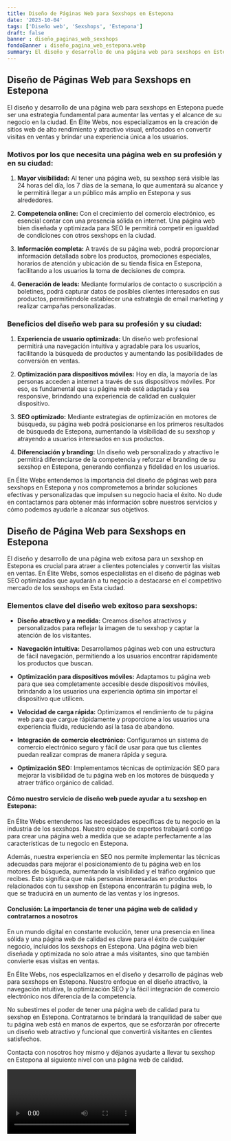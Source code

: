 ```yaml
---
title: Diseño de Páginas Web para Sexshops en Estepona
date: '2023-10-04'
tags: ['Diseño web', 'Sexshops', 'Estepona']
draft: false
banner : diseño_paginas_web_sexshops
fondoBanner : diseño_pagina_web_estepona.webp
summary: El diseño y desarrollo de una página web para sexshops en Estepona puede ser una estrategia fundamental para aumentar las ventas y el alcance de su negocio en la ciudad. En Élite Webs, nos especializamos en la creación de sitios web de alto rendimiento y atractivo visual, enfocados en convertir visitas en ventas y brindar una experiencia única a los usuarios.
---
```


## Diseño de Páginas Web para Sexshops en Estepona

El diseño y desarrollo de una página web para sexshops en Estepona puede ser una estrategia fundamental para aumentar las ventas y el alcance de su negocio en la ciudad. En Élite Webs, nos especializamos en la creación de sitios web de alto rendimiento y atractivo visual, enfocados en convertir visitas en ventas y brindar una experiencia única a los usuarios.

### Motivos por los que necesita una página web en su profesión y en su ciudad:

1. **Mayor visibilidad:** Al tener una página web, su sexshop será visible las 24 horas del día, los 7 días de la semana, lo que aumentará su alcance y le permitirá llegar a un público más amplio en Estepona y sus alrededores.

2. **Competencia online:** Con el crecimiento del comercio electrónico, es esencial contar con una presencia sólida en internet. Una página web bien diseñada y optimizada para SEO le permitirá competir en igualdad de condiciones con otros sexshops en la ciudad.

3. **Información completa:** A través de su página web, podrá proporcionar información detallada sobre los productos, promociones especiales, horarios de atención y ubicación de su tienda física en Estepona, facilitando a los usuarios la toma de decisiones de compra.

4. **Generación de leads:** Mediante formularios de contacto o suscripción a boletines, podrá capturar datos de posibles clientes interesados en sus productos, permitiéndole establecer una estrategia de email marketing y realizar campañas personalizadas.

### Beneficios del diseño web para su profesión y su ciudad:

1. **Experiencia de usuario optimizada:** Un diseño web profesional permitirá una navegación intuitiva y agradable para los usuarios, facilitando la búsqueda de productos y aumentando las posibilidades de conversión en ventas.

2. **Optimización para dispositivos móviles:** Hoy en día, la mayoría de las personas acceden a internet a través de sus dispositivos móviles. Por eso, es fundamental que su página web esté adaptada y sea responsive, brindando una experiencia de calidad en cualquier dispositivo.

3. **SEO optimizado:** Mediante estrategias de optimización en motores de búsqueda, su página web podrá posicionarse en los primeros resultados de búsqueda de Estepona, aumentando la visibilidad de su sexshop y atrayendo a usuarios interesados en sus productos.

4. **Diferenciación y branding:** Un diseño web personalizado y atractivo le permitirá diferenciarse de la competencia y reforzar el branding de su sexshop en Estepona, generando confianza y fidelidad en los usuarios.

En Élite Webs entendemos la importancia del diseño de páginas web para sexshops en Estepona y nos comprometemos a brindar soluciones efectivas y personalizadas que impulsen su negocio hacia el éxito. No dude en contactarnos para obtener más información sobre nuestros servicios y cómo podemos ayudarle a alcanzar sus objetivos.

<GifSeo />

<Cta />

## **Diseño de Página Web para Sexshops en Estepona**

El diseño y desarrollo de una página web exitosa para un sexshop en Estepona es crucial para atraer a clientes potenciales y convertir las visitas en ventas. En Élite Webs, somos especialistas en el diseño de páginas web SEO optimizadas que ayudarán a tu negocio a destacarse en el competitivo mercado de los sexshops en Esta ciudad.

### **Elementos clave del diseño web exitoso para sexshops:**

- **Diseño atractivo y a medida:** Creamos diseños atractivos y personalizados para reflejar la imagen de tu sexshop y captar la atención de los visitantes.

- **Navegación intuitiva:** Desarrollamos páginas web con una estructura de fácil navegación, permitiendo a los usuarios encontrar rápidamente los productos que buscan.

- **Optimización para dispositivos móviles:** Adaptamos tu página web para que sea completamente accesible desde dispositivos móviles, brindando a los usuarios una experiencia óptima sin importar el dispositivo que utilicen.

- **Velocidad de carga rápida:** Optimizamos el rendimiento de tu página web para que cargue rápidamente y proporcione a los usuarios una experiencia fluida, reduciendo así la tasa de abandono.

- **Integración de comercio electrónico:** Configuramos un sistema de comercio electrónico seguro y fácil de usar para que tus clientes puedan realizar compras de manera rápida y segura.

- **Optimización SEO:** Implementamos técnicas de optimización SEO para mejorar la visibilidad de tu página web en los motores de búsqueda y atraer tráfico orgánico de calidad.

#### **Cómo nuestro servicio de diseño web puede ayudar a tu sexshop en Estepona:**

En Élite Webs entendemos las necesidades específicas de tu negocio en la industria de los sexshops. Nuestro equipo de expertos trabajará contigo para crear una página web a medida que se adapte perfectamente a las características de tu negocio en Estepona.

Además, nuestra experiencia en SEO nos permite implementar las técnicas adecuadas para mejorar el posicionamiento de tu página web en los motores de búsqueda, aumentando la visibilidad y el tráfico orgánico que recibes. Esto significa que más personas interesadas en productos relacionados con tu sexshop en Estepona encontrarán tu página web, lo que se traducirá en un aumento de las ventas y los ingresos.

#### **Conclusión: La importancia de tener una página web de calidad y contratarnos a nosotros**

En un mundo digital en constante evolución, tener una presencia en línea sólida y una página web de calidad es clave para el éxito de cualquier negocio, incluidos los sexshops en Estepona. Una página web bien diseñada y optimizada no solo atrae a más visitantes, sino que también convierte esas visitas en ventas.

En Élite Webs, nos especializamos en el diseño y desarrollo de páginas web para sexshops en Estepona. Nuestro enfoque en el diseño atractivo, la navegación intuitiva, la optimización SEO y la fácil integración de comercio electrónico nos diferencia de la competencia.

No subestimes el poder de tener una página web de calidad para tu sexshop en Estepona. Contratarnos te brindará la tranquilidad de saber que tu página web está en manos de expertos, que se esforzarán por ofrecerte un diseño web atractivo y funcional que convertirá visitantes en clientes satisfechos.

Contacta con nosotros hoy mismo y déjanos ayudarte a llevar tu sexshop en Estepona al siguiente nivel con una página web de calidad.

<Video />

<CtaBot job='Sexshops' city='Estepona'/>

<Gmaps query='Estepona+españa+maps' />